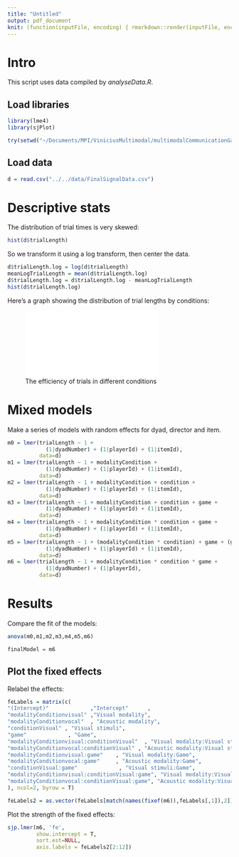 ```yaml
---
title: "Untitled"
output: pdf_document
knit: (function(inputFile, encoding) { rmarkdown::render(inputFile, encoding = encoding, output_file = file.path(dirname(inputFile), "../../results/MainResults.pdf")) })
---
```


# Intro 

This script uses data compiled by *analyseData.R*.

## Load libraries
```r
library(lme4)
library(sjPlot)
```

```r
try(setwd("~/Documents/MPI/ViniciusMultimodal/multimodalCommunicationGame/experiment/analysis/R/"))
```

## Load data

```r
d = read.csv("../../data/FinalSignalData.csv")
```


# Descriptive stats

The distribution of trial times is very skewed:

```r
hist(d$trialLength)
```

So we transform it using a log transform, then center the data.

```r
d$trialLength.log = log(d$trialLength)
meanLogTrialLength = mean(d$trialLength.log)
d$trialLength.log = d$trialLength.log - meanLogTrialLength 
hist(d$trialLength.log)
```

Here's a graph showing the distribution of trial lengths by conditions:

![The efficiency of trials in different conditions](../../results/graphs/Efficiency.pdf)

# Mixed models

Make a series of models with random effects for dyad, director and item.

```r
m0 = lmer(trialLength ~ 1 + 
            (1|dyadNumber) + (1|playerId) + (1|itemId),
          data=d)
m1 = lmer(trialLength ~ 1 + modalityCondition + 
            (1|dyadNumber) + (1|playerId) + (1|itemId),
          data=d)
m2 = lmer(trialLength ~ 1 + modalityCondition + condition + 
            (1|dyadNumber) + (1|playerId) + (1|itemId),
          data=d)
m3 = lmer(trialLength ~ 1 + modalityCondition + condition + game +  
            (1|dyadNumber) + (1|playerId) + (1|itemId),
          data=d)
m4 = lmer(trialLength ~ 1 + modalityCondition * condition + game + 
            (1|dyadNumber) + (1|playerId) + (1|itemId),
          data=d)
m5 = lmer(trialLength ~ 1 + (modalityCondition * condition) + game + (game:condition) +
            (1|dyadNumber) + (1|playerId) + (1|itemId),
          data=d)
m6 = lmer(trialLength ~ 1 + modalityCondition * condition * game + 
            (1|dyadNumber) + (1|playerId),
          data=d)
```

# Results

Compare the fit of the models:

```r
anova(m0,m1,m2,m3,m4,m5,m6)

finalModel = m6

```

## Plot the fixed effects

Relabel the effects:

```r
feLabels = matrix(c(
"(Intercept)"             ,"Intercept"      ,                          
"modalityConditionvisual" ,"Visual modality",
"modalityConditionvocal"  , "Acoustic modality",
"conditionVisual" , "Visual stimuli",
"game"             , "Game",
"modalityConditionvisual:conditionVisual"  , "Visual modality:Visual stimuli",
"modalityConditionvocal:conditionVisual" , "Acoustic modality:Visual stimuli",
"modalityConditionvisual:game"    , "Visual modality:Game",
"modalityConditionvocal:game"     , "Acoustic modality:Game",
"conditionVisual:game"             , "Visual stimuli:Game",
"modalityConditionvisual:conditionVisual:game", "Visual modality:Visual stimuli:game",
"modalityConditionvocal:conditionVisual:game", "Acoustic modality:Visual stimuli:game"
), ncol=2, byrow = T)

feLabels2 = as.vector(feLabels[match(names(fixef(m6)),feLabels[,1]),2])

```

Plot the strength of the fixed effects:

```r
sjp.lmer(m6, 'fe', 
         show.intercept = T,
         sort.est=NULL,
         axis.labels = feLabels2[2:12])
```


